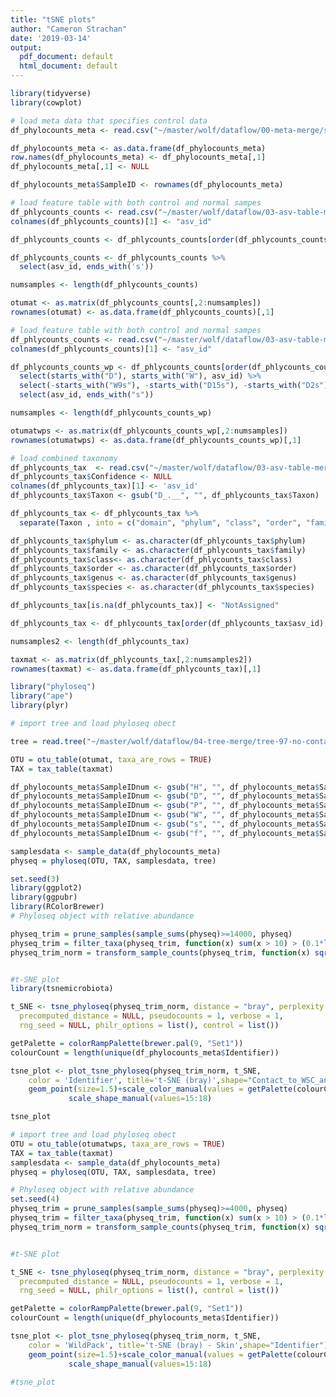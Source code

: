 ```yaml
---
title: "tSNE plots"
author: "Cameron Strachan"
date: '2019-03-14'
output:
  pdf_document: default
  html_document: default
---
```



```r
library(tidyverse)
library(cowplot)
```


```r
# load meta data that specifies control data
df_phylocounts_meta <- read.csv("~/master/wolf/dataflow/00-meta-merge/sample-metadata-sub.csv")

df_phylocounts_meta <- as.data.frame(df_phylocounts_meta)
row.names(df_phylocounts_meta) <- df_phylocounts_meta[,1]
df_phylocounts_meta[,1] <- NULL

df_phylocounts_meta$SampleID <- rownames(df_phylocounts_meta)
```


```r
# load feature table with both control and normal sampes
df_phlycounts_counts <- read.csv("~/master/wolf/dataflow/03-asv-table-merge/feature-table-97-no-contam.txt", sep = '\t', skip = 1)
colnames(df_phlycounts_counts)[1] <- "asv_id"

df_phlycounts_counts <- df_phlycounts_counts[order(df_phlycounts_counts$asv_id),] 

df_phlycounts_counts <- df_phlycounts_counts %>%
  select(asv_id, ends_with('s'))

numsamples <- length(df_phlycounts_counts)

otumat <- as.matrix(df_phlycounts_counts[,2:numsamples])
rownames(otumat) <- as.data.frame(df_phlycounts_counts)[,1]
```

```r
# load feature table with both control and normal sampes
df_phlycounts_counts <- read.csv("~/master/wolf/dataflow/03-asv-table-merge/feature-table-97-no-contam.txt", sep = '\t', skip = 1)
colnames(df_phlycounts_counts)[1] <- "asv_id"

df_phlycounts_counts_wp <- df_phlycounts_counts[order(df_phlycounts_counts$asv_id),] %>%
  select(starts_with("D"), starts_with("W"), asv_id) %>%
  select(-starts_with("W9s"), -starts_with("D15s"), -starts_with("D2s"), -starts_with("D14s"), -starts_with("D13s"), -starts_with("D1s"), -starts_with("W4s"), -starts_with("W13s"), -starts_with("W16s"), -starts_with("W1s"), -starts_with("W14s"), -starts_with("W3s")) %>%
  select(asv_id, ends_with("s"))

numsamples <- length(df_phlycounts_counts_wp)

otumatwps <- as.matrix(df_phlycounts_counts_wp[,2:numsamples])
rownames(otumatwps) <- as.data.frame(df_phlycounts_counts_wp)[,1]
```



```r
# load combined taxonomy
df_phlycounts_tax  <- read.csv("~/master/wolf/dataflow/03-asv-table-merge/taxonomy-no-contam.tsv", sep = '\t')
df_phlycounts_tax$Confidence <- NULL
colnames(df_phlycounts_tax)[1] <- 'asv_id'
df_phlycounts_tax$Taxon <- gsub("D_.__", "", df_phlycounts_tax$Taxon)

df_phlycounts_tax <- df_phlycounts_tax %>%
  separate(Taxon , into = c("domain", "phylum", "class", "order", "family", "genus", "species"), sep = ";")

df_phlycounts_tax$phylum <- as.character(df_phlycounts_tax$phylum)
df_phlycounts_tax$family <- as.character(df_phlycounts_tax$family)
df_phlycounts_tax$class<- as.character(df_phlycounts_tax$class)
df_phlycounts_tax$order <- as.character(df_phlycounts_tax$order)
df_phlycounts_tax$genus <- as.character(df_phlycounts_tax$genus)
df_phlycounts_tax$species <- as.character(df_phlycounts_tax$species)

df_phlycounts_tax[is.na(df_phlycounts_tax)] <- "NotAssigned"

df_phlycounts_tax <- df_phlycounts_tax[order(df_phlycounts_tax$asv_id),] 

numsamples2 <- length(df_phlycounts_tax)

taxmat <- as.matrix(df_phlycounts_tax[,2:numsamples2])
rownames(taxmat) <- as.data.frame(df_phlycounts_tax)[,1]
```

```r
library("phyloseq")
library("ape")
library(plyr)

# import tree and load phyloseq obect

tree = read.tree("~/master/wolf/dataflow/04-tree-merge/tree-97-no-contam.nwk")

OTU = otu_table(otumat, taxa_are_rows = TRUE)
TAX = tax_table(taxmat)

df_phylocounts_meta$SampleIDnum <- gsub("H", "", df_phylocounts_meta$SampleID)
df_phylocounts_meta$SampleIDnum <- gsub("D", "", df_phylocounts_meta$SampleIDnum)
df_phylocounts_meta$SampleIDnum <- gsub("P", "", df_phylocounts_meta$SampleIDnum)
df_phylocounts_meta$SampleIDnum <- gsub("W", "", df_phylocounts_meta$SampleIDnum)
df_phylocounts_meta$SampleIDnum <- gsub("s", "", df_phylocounts_meta$SampleIDnum)
df_phylocounts_meta$SampleIDnum <- gsub("f", "", df_phylocounts_meta$SampleIDnum)

samplesdata <- sample_data(df_phylocounts_meta)
physeq = phyloseq(OTU, TAX, samplesdata, tree)
```


```r
set.seed(3)
library(ggplot2)
library(ggpubr)
library(RColorBrewer)
# Phyloseq object with relative abundance

physeq_trim = prune_samples(sample_sums(physeq)>=14000, physeq)
physeq_trim = filter_taxa(physeq_trim, function(x) sum(x > 10) > (0.1*length(x)), TRUE)
physeq_trim_norm = transform_sample_counts(physeq_trim, function(x) sqrt(x / sum(x)))


#t-SNE plot 
library(tsnemicrobiota)

t_SNE <- tsne_phyloseq(physeq_trim_norm, distance = "bray", perplexity = 25,
  precomputed_distance = NULL, pseudocounts = 1, verbose = 1,
  rng_seed = NULL, philr_options = list(), control = list())

getPalette = colorRampPalette(brewer.pal(9, "Set1"))
colourCount = length(unique(df_phylocounts_meta$Identifier))

tsne_plot <- plot_tsne_phyloseq(physeq_trim_norm, t_SNE,
    color = 'Identifier', title='t-SNE (bray)',shape="Contact_to_WSC_animals") +
    geom_point(size=1.5)+scale_color_manual(values = getPalette(colourCount)) +
             scale_shape_manual(values=15:18)

tsne_plot
```


```r
# import tree and load phyloseq obect
OTU = otu_table(otumatwps, taxa_are_rows = TRUE)
TAX = tax_table(taxmat)
samplesdata <- sample_data(df_phylocounts_meta)
physeq = phyloseq(OTU, TAX, samplesdata, tree)
```


```r
# Phyloseq object with relative abundance
set.seed(4)
physeq_trim = prune_samples(sample_sums(physeq)>=4000, physeq)
physeq_trim = filter_taxa(physeq_trim, function(x) sum(x > 10) > (0.1*length(x)), TRUE)
physeq_trim_norm = transform_sample_counts(physeq_trim, function(x) sqrt(x / sum(x)))


#t-SNE plot 

t_SNE <- tsne_phyloseq(physeq_trim_norm, distance = "bray", perplexity = 10,
  precomputed_distance = NULL, pseudocounts = 1, verbose = 1,
  rng_seed = NULL, philr_options = list(), control = list())

getPalette = colorRampPalette(brewer.pal(9, "Set1"))
colourCount = length(unique(df_phylocounts_meta$Identifier))

tsne_plot <- plot_tsne_phyloseq(physeq_trim_norm, t_SNE,
    color = 'WildPack', title='t-SNE (bray) - Skin',shape="Identifier") +
    geom_point(size=1.5)+scale_color_manual(values = getPalette(colourCount)) +
             scale_shape_manual(values=15:18)

#tsne_plot
```

